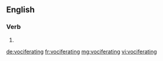 
==English==

===Verb===
{{head|en}}

# {{present participle of|vociferate}}

[[de:vociferating]]
[[fr:vociferating]]
[[mg:vociferating]]
[[vi:vociferating]]